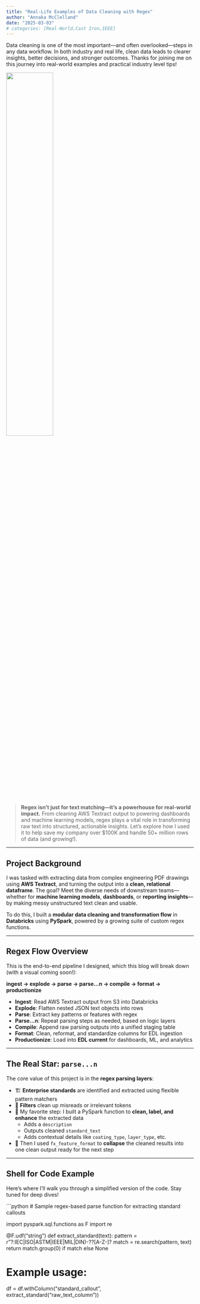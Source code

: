 ```yaml
---
title: "Real-Life Examples of Data Cleaning with Regex"
author: "Annaka McClelland"
date: "2025-03-03"
# categories: [Real-World,Cast Iron,IEEE]
---
```


Data cleaning is one of the most important—and often overlooked—steps in any data workflow. In both industry and real life, clean data leads to clearer insights, better decisions, and stronger outcomes. Thanks for joining me on this journey into real-world examples and practical industry level tips!

![](woman_regex_pic.png){width=50%}


> **Regex isn't just for text matching—it's a powerhouse for real-world impact.** From cleaning AWS Textract output to powering dashboards and machine learning models, regex plays a vital role in transforming raw text into structured, actionable insights. Let’s explore how I used it to help save my company over $100K and handle 50+ million rows of data (and growing!).

---

## Project Background

I was tasked with extracting data from complex engineering PDF drawings using **AWS Textract**, and turning the output into a **clean, relational dataframe**. The goal? Meet the diverse needs of downstream teams—whether for **machine learning models**, **dashboards**, or **reporting insights**—by making messy unstructured text clean and usable.

To do this, I built a **modular data cleaning and transformation flow** in **Databricks** using **PySpark**, powered by a growing suite of custom regex functions.

---

## Regex Flow Overview

This is the end-to-end pipeline I designed, which this blog will break down (with a visual coming soon!):

**ingest → explode → parse → parse...n → compile → format → productionize**

- **Ingest**: Read AWS Textract output from S3 into Databricks
- **Explode**: Flatten nested JSON text objects into rows
- **Parse**: Extract key patterns or features with regex
- **Parse...n**: Repeat parsing steps as needed, based on logic layers
- **Compile**: Append raw parsing outputs into a unified staging table
- **Format**: Clean, reformat, and standardize columns for EDL ingestion
- **Productionize**: Load into **EDL current** for dashboards, ML, and analytics

---

## The Real Star: `parse...n`

The core value of this project is in the **regex parsing layers**:

- 🏗️ **Enterprise standards** are identified and extracted using flexible pattern matchers
- 🧼 **Filters** clean up misreads or irrelevant tokens
- 🧠 My favorite step: I built a PySpark function to **clean, label, and enhance** the extracted data
    - Adds a `description`
    - Outputs cleaned `standard_text`
    - Adds contextual details like `coating_type`, `layer_type`, etc.
- 🔄 Then I used `fx_feature_format` to **collapse** the cleaned results into one clean output ready for the next step

---

## Shell for Code Example

Here’s where I’ll walk you through a simplified version of the code. Stay tuned for deep dives!

```python
# Sample regex-based parse function for extracting standard callouts

import pyspark.sql.functions as F
import re

@F.udf("string")
def extract_standard(text):
    pattern = r"\b(?:IEC|ISO|ASTM|IEEE|MIL|DIN)-?\s?\d{1,5}[A-Z\-]?\b"
    match = re.search(pattern, text)
    return match.group(0) if match else None

# Example usage:
df = df.withColumn("standard_callout", extract_standard("raw_text_column"))
